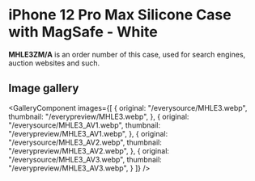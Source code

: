
# iPhone 12 Pro Max Silicone Case with MagSafe - White

<Callout type='info' emoji='👉🏻'>**MHLE3ZM/A** is an order number of this case, used for search engines, auction websites and such.</Callout>

## Image gallery

<GalleryComponent
    images={[
      {
        original: "/everysource/MHLE3.webp",
        thumbnail: "/everypreview/MHLE3.webp",
      },
      {
        original: "/everysource/MHLE3_AV1.webp",
        thumbnail: "/everypreview/MHLE3_AV1.webp",
      },
      {
        original: "/everysource/MHLE3_AV2.webp",
        thumbnail: "/everypreview/MHLE3_AV2.webp",
      },
      {
        original: "/everysource/MHLE3_AV3.webp",
        thumbnail: "/everypreview/MHLE3_AV3.webp",
      }
    ]}
  />
